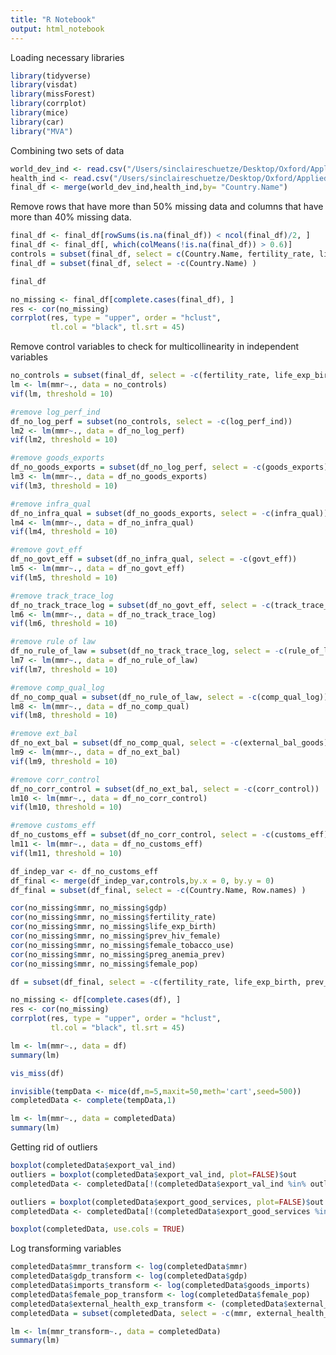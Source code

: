 ```yaml
---
title: "R Notebook"
output: html_notebook
---
```


Loading necessary libraries
```r
library(tidyverse)
library(visdat)
library(missForest)
library(corrplot)
library(mice)
library(car)
library("MVA")
```

Combining two sets of data
```r
world_dev_ind <- read.csv("/Users/sinclaireschuetze/Desktop/Oxford/Applied Analytical Statistics/world_development_ind.csv")
health_ind <- read.csv("/Users/sinclaireschuetze/Desktop/Oxford/Applied Analytical Statistics/health_ind.csv")
final_df <- merge(world_dev_ind,health_ind,by= "Country.Name") 
```

Remove rows that have more than 50% missing data and columns that have more than 40% missing data.
```r
final_df <- final_df[rowSums(is.na(final_df)) < ncol(final_df)/2, ]
final_df <- final_df[, which(colMeans(!is.na(final_df)) > 0.6)]
controls = subset(final_df, select = c(Country.Name, fertility_rate, life_exp_birth, prev_hiv_female,female_tobacco_use,preg_anemia_prev,female_pop,gdp) )
final_df = subset(final_df, select = -c(Country.Name) )

final_df
```

```r
no_missing <- final_df[complete.cases(final_df), ]
res <- cor(no_missing)
corrplot(res, type = "upper", order = "hclust", 
         tl.col = "black", tl.srt = 45)
```
Remove control variables to check for multicollinearity in independent variables
```r
no_controls = subset(final_df, select = -c(fertility_rate, life_exp_birth, prev_hiv_female,female_tobacco_use,preg_anemia_prev,female_pop,gdp) )
lm <- lm(mmr~., data = no_controls)
vif(lm, threshold = 10)
```
```r
#remove log_perf_ind
df_no_log_perf = subset(no_controls, select = -c(log_perf_ind))
lm2 <- lm(mmr~., data = df_no_log_perf)
vif(lm2, threshold = 10)
```

```r
#remove goods_exports
df_no_goods_exports = subset(df_no_log_perf, select = -c(goods_exports))
lm3 <- lm(mmr~., data = df_no_goods_exports)
vif(lm3, threshold = 10)
```
```r
#remove infra_qual
df_no_infra_qual = subset(df_no_goods_exports, select = -c(infra_qual))
lm4 <- lm(mmr~., data = df_no_infra_qual)
vif(lm4, threshold = 10)
```
```r
#remove govt_eff
df_no_govt_eff = subset(df_no_infra_qual, select = -c(govt_eff))
lm5 <- lm(mmr~., data = df_no_govt_eff)
vif(lm5, threshold = 10)
```
```r
#remove track_trace_log
df_no_track_trace_log = subset(df_no_govt_eff, select = -c(track_trace_log))
lm6 <- lm(mmr~., data = df_no_track_trace_log)
vif(lm6, threshold = 10)
```
```r
#remove rule of law
df_no_rule_of_law = subset(df_no_track_trace_log, select = -c(rule_of_law))
lm7 <- lm(mmr~., data = df_no_rule_of_law)
vif(lm7, threshold = 10)
```
```r
#remove comp_qual_log
df_no_comp_qual = subset(df_no_rule_of_law, select = -c(comp_qual_log))
lm8 <- lm(mmr~., data = df_no_comp_qual)
vif(lm8, threshold = 10)
```
```r
#remove ext_bal
df_no_ext_bal = subset(df_no_comp_qual, select = -c(external_bal_goods))
lm9 <- lm(mmr~., data = df_no_ext_bal)
vif(lm9, threshold = 10)
```

```r
#remove corr_control
df_no_corr_control = subset(df_no_ext_bal, select = -c(corr_control))
lm10 <- lm(mmr~., data = df_no_corr_control)
vif(lm10, threshold = 10)
```
```r
#remove customs_eff
df_no_customs_eff = subset(df_no_corr_control, select = -c(customs_eff))
lm11 <- lm(mmr~., data = df_no_customs_eff)
vif(lm11, threshold = 10)
```

```r
df_indep_var <- df_no_customs_eff
df_final <- merge(df_indep_var,controls,by.x = 0, by.y = 0) 
df_final = subset(df_final, select = -c(Country.Name, Row.names) )
```

```r
cor(no_missing$mmr, no_missing$gdp)
cor(no_missing$mmr, no_missing$fertility_rate)
cor(no_missing$mmr, no_missing$life_exp_birth)
cor(no_missing$mmr, no_missing$prev_hiv_female)
cor(no_missing$mmr, no_missing$female_tobacco_use)
cor(no_missing$mmr, no_missing$preg_anemia_prev)
cor(no_missing$mmr, no_missing$female_pop)

df = subset(df_final, select = -c(fertility_rate, life_exp_birth, prev_hiv_female, preg_anemia_prev))

no_missing <- df[complete.cases(df), ]
res <- cor(no_missing)
corrplot(res, type = "upper", order = "hclust", 
         tl.col = "black", tl.srt = 45)
```
```r
lm <- lm(mmr~., data = df)
summary(lm)
```

```r
vis_miss(df)
```
```r
invisible(tempData <- mice(df,m=5,maxit=50,meth='cart',seed=500))
completedData <- complete(tempData,1)
```
```r
lm <- lm(mmr~., data = completedData)
summary(lm)
```


Getting rid of outliers
```r
boxplot(completedData$export_val_ind)
outliers = boxplot(completedData$export_val_ind, plot=FALSE)$out
completedData <- completedData[!(completedData$export_val_ind %in% outliers),]

outliers = boxplot(completedData$export_good_services, plot=FALSE)$out
completedData <- completedData[!(completedData$export_good_services %in% outliers),]

boxplot(completedData, use.cols = TRUE)
```
Log transforming variables
```r
completedData$mmr_transform <- log(completedData$mmr)
completedData$gdp_transform <- log(completedData$gdp)
completedData$imports_transform <- log(completedData$goods_imports)
completedData$female_pop_transform <- log(completedData$female_pop)
completedData$external_health_exp_transform <- (completedData$external_health_exp)^(1/3)
completedData = subset(completedData, select = -c(mmr, external_health_exp, female_pop, goods_imports, gdp))
```

```r
lm <- lm(mmr_transform~., data = completedData)
summary(lm)
```


